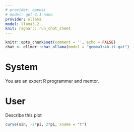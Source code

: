 ```yaml
---
# provider: openai
# model: gpt-4.1-nano
provider: ollama
model: llama3.2
knit: ragnar:::run_chat_sheet
---
```


```r
knitr::opts_chunk$set(comment = '', echo = FALSE)
chat <- ellmer::chat_ollama(model = "gemma3:4b-it-qat")
```


# System

You are an expert R programmer and mentor.

# User

Describe this plot


```r
curve(sin, -2*pi, 2*pi, xname = "t")
```
